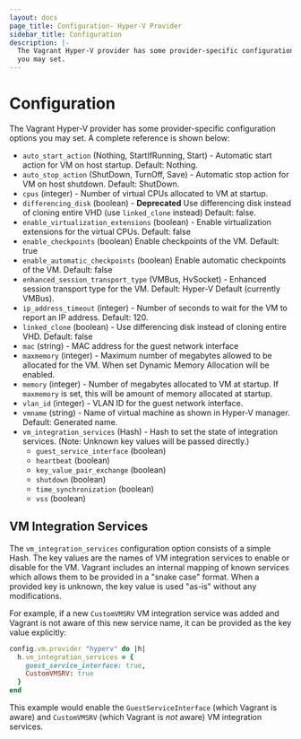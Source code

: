 ```yaml
---
layout: docs
page_title: Configuration- Hyper-V Provider
sidebar_title: Configuration
description: |-
  The Vagrant Hyper-V provider has some provider-specific configuration options
  you may set.
---
```


# Configuration

The Vagrant Hyper-V provider has some provider-specific configuration options
you may set. A complete reference is shown below:

- `auto_start_action` (Nothing, StartIfRunning, Start) - Automatic start action for VM on host startup. Default: Nothing.
- `auto_stop_action` (ShutDown, TurnOff, Save) - Automatic stop action for VM on host shutdown. Default: ShutDown.
- `cpus` (integer) - Number of virtual CPUs allocated to VM at startup.
- `differencing_disk` (boolean) - **Deprecated** Use differencing disk instead of cloning entire VHD (use `linked_clone` instead) Default: false.
- `enable_virtualization_extensions` (boolean) - Enable virtualization extensions for the virtual CPUs. Default: false
- `enable_checkpoints` (boolean) Enable checkpoints of the VM. Default: true
- `enable_automatic_checkpoints` (boolean) Enable automatic checkpoints of the VM. Default: false
- `enhanced_session_transport_type` (VMBus, HvSocket) - Enhanced session transport type for the VM. Default: Hyper-V Default (currently VMBus).
- `ip_address_timeout` (integer) - Number of seconds to wait for the VM to report an IP address. Default: 120.
- `linked_clone` (boolean) - Use differencing disk instead of cloning entire VHD. Default: false
- `mac` (string) - MAC address for the guest network interface
- `maxmemory` (integer) - Maximum number of megabytes allowed to be allocated for the VM. When set Dynamic Memory Allocation will be enabled.
- `memory` (integer) - Number of megabytes allocated to VM at startup. If `maxmemory` is set, this will be amount of memory allocated at startup.
- `vlan_id` (integer) - VLAN ID for the guest network interface.
- `vmname` (string) - Name of virtual machine as shown in Hyper-V manager. Default: Generated name.
- `vm_integration_services` (Hash) - Hash to set the state of integration services. (Note: Unknown key values will be passed directly.)
  - `guest_service_interface` (boolean)
  - `heartbeat` (boolean)
  - `key_value_pair_exchange` (boolean)
  - `shutdown` (boolean)
  - `time_synchronization` (boolean)
  - `vss` (boolean)

## VM Integration Services

The `vm_integration_services` configuration option consists of a simple Hash. The key values are the
names of VM integration services to enable or disable for the VM. Vagrant includes an internal
mapping of known services which allows them to be provided in a "snake case" format. When a provided
key is unknown, the key value is used "as-is" without any modifications.

For example, if a new `CustomVMSRV` VM integration service was added and Vagrant is not aware of this
new service name, it can be provided as the key value explicitly:

```ruby
config.vm.provider "hyperv" do |h|
  h.vm_integration_services = {
    guest_service_interface: true,
    CustomVMSRV: true
  }
end
```

This example would enable the `GuestServiceInterface` (which Vagrant is aware) and `CustomVMSRV` (which
Vagrant is _not_ aware) VM integration services.
